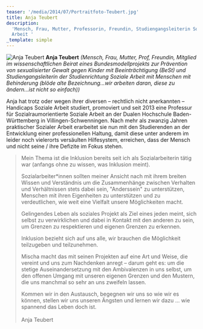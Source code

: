 ```yaml
---
teaser: '/media/2014/07/Portraitfoto-Teubert.jpg'
title: Anja Teubert
description:
  'Mensch, Frau, Mutter, Professorin, Freundin, Studiengangsleiterin Soziale
  Arbeit '
_template: simple
---
```


![Anja Teubert](/media/2014/07/Portraitfoto-Teubert.jpg 'Anja Teubert') **Anja Teubert** _(Mensch, Frau, Mutter, Prof, Freundin, Mitglied im wissenschaftlichen Beirat eines Bundesmodellprojekts zur Prävention von sexualisierter Gewalt gegen Kinder mit Beeinträchtigung (BeSt) und Studiengangsleiterin der Studienrichtung Soziale Arbeit mit Menschen mit Behinderung (blöde alte Bezeichnung…wir arbeiten daran, diese zu ändern…ist nicht so einfach))_

Anja hat trotz oder wegen ihrer diversen – rechtlich nicht anerkannten – Handicaps Soziale Arbeit studiert, promoviert und seit 2013 eine Professur für Sozialraumorientierte Soziale Arbeit an der Dualen Hochschule Baden-Württemberg in Villingen-Schwenningen. Nach mehr als zwanzig Jahren praktischer Sozialer Arbeit erarbeitet sie nun mit den Studierenden an der Entwicklung einer professionellen Haltung, damit diese unter anderem im leider noch vielerorts versäulten Hilfesystem, erreichen, dass der Mensch und nicht seine / ihre Defizite im Fokus stehen.

> Mein Thema ist die Inklusion bereits seit ich als Sozialarbeiterin tätig war (anfangs ohne zu wissen, was Inklusion meint).
>
> Sozialarbeiter\*innen sollten meiner Ansicht nach mit ihrem breiten Wissen und Verständnis um die Zusammenhänge zwischen Verhalten und Verhältnissen stets dabei sein, "Anderssein" zu unterstützen, Menschen mit ihren Eigenheiten zu unterstützen und zu verdeutlichen, wie weit eine Vielfalt unsere Möglichkeiten macht.
>
> Gelingendes Leben als soziales Projekt als Ziel eines jeden meint, sich selbst zu verwirklichen und dabei in Kontakt mit den anderen zu sein, um Grenzen zu respektieren und eigenen Grenzen zu erkennen.
>
> Inklusion bezieht sich auf uns alle, wir brauchen die Möglichkeit teilzugeben und teilzunehmen.
>
> Mischa macht das mit seinen Projekten auf eine Art und Weise, die vereint und uns zum Nachdenken anregt – darum geht es: um die stetige Auseinandersetzung mit den Ambivalenzen in uns selbst, um den offenen Umgang mit unseren eigenen Grenzen und den Mustern, die uns manchmal so sehr an uns zweifeln lassen.
>
> Kommen wir in den Austausch, begegnen wir uns so wie wir es können, stellen wir uns unseren Ängsten und lernen wir dazu … wie spannend das Leben doch ist.
> \
> \
> Anja Teubert
